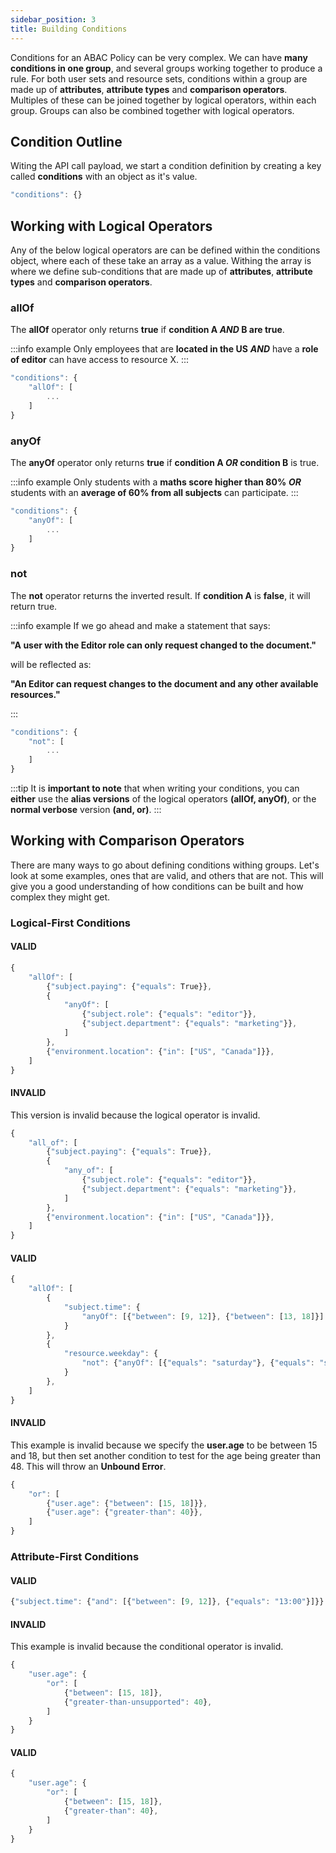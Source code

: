 ```yaml
---
sidebar_position: 3
title: Building Conditions
---
```


Conditions for an ABAC Policy can be very complex. We can have **many conditions in one group**, and several groups
working together to produce a rule. For both user sets and resource sets, conditions within a group are made
up of **attributes**, **attribute types** and **comparison operators**. Multiples of these can be joined together by logical operators,
within each group. Groups can also be combined together with logical operators.

## Condition Outline

Witing the API call payload, we start a condition definition by creating a key called **conditions** with an object as it's value.

```js
"conditions": {}
```

## Working with Logical Operators

Any of the below logical operators are can be defined within the conditions object, where each of these take an array as a value.
Withing the array is where we define sub-conditions that are made up of **attributes**, **attribute types** and **comparison operators**.

### allOf

The **allOf** operator only returns **true** if **condition A _AND_ B are true**.

:::info example
Only employees that are **located in the US** _**AND**_ have a **role of editor** can have access to resource X.
:::

```javascript
"conditions": {
    "allOf": [
        ...
    ]
}
```

### anyOf

The **anyOf** operator only returns **true** if **condition A _OR_ condition B** is true.

:::info example
Only students with a **maths score higher than 80%** _**OR**_ students with an **average of 60% from all subjects** can participate.
:::

```javascript
"conditions": {
    "anyOf": [
        ...
    ]
}
```

### not

The **not** operator returns the inverted result. If **condition A** is **false**, it will return true.

:::info example
If we go ahead and make a statement that says:

**"A user with the Editor role can only request changed to the document."**

will be reflected as:

**"An Editor can request changes to the document and any other available resources."**

:::

```javascript
"conditions": {
    "not": [
        ...
    ]
}
```

:::tip
It is **important to note** that when writing your conditions, you can **either** use the **alias versions** of the
logical operators **(allOf, anyOf)**, or the **normal verbose** version **(and, or)**.
:::

## Working with Comparison Operators

There are many ways to go about defining conditions withing groups. Let's look at some examples, ones that are valid, and
others that are not. This will give you a good understanding of how conditions can be built and how complex they might get.

### Logical-First Conditions

#### VALID

```js
{
    "allOf": [
        {"subject.paying": {"equals": True}},
        {
            "anyOf": [
                {"subject.role": {"equals": "editor"}},
                {"subject.department": {"equals": "marketing"}},
            ]
        },
        {"environment.location": {"in": ["US", "Canada"]}},
    ]
}
```

#### INVALID

This version is invalid because the logical operator is invalid.

```js
{
    "all_of": [
        {"subject.paying": {"equals": True}},
        {
            "any_of": [
                {"subject.role": {"equals": "editor"}},
                {"subject.department": {"equals": "marketing"}},
            ]
        },
        {"environment.location": {"in": ["US", "Canada"]}},
    ]
}
```

#### VALID

```js
{
    "allOf": [
        {
            "subject.time": {
                "anyOf": [{"between": [9, 12]}, {"between": [13, 18]}]
            }
        },
        {
            "resource.weekday": {
                "not": {"anyOf": [{"equals": "saturday"}, {"equals": "sunday"}]}
            }
        },
    ]
}
```

#### INVALID

This example is invalid because we specify the **user.age** to be between 15 and 18, but then set
another condition to test for the age being greater than 48. This will throw an **Unbound Error**.

```js
{
    "or": [
        {"user.age": {"between": [15, 18]}},
        {"user.age": {"greater-than": 40}},
    ]
}
```

### Attribute-First Conditions

#### VALID

```js
{"subject.time": {"and": [{"between": [9, 12]}, {"equals": "13:00"}]}}
```

#### INVALID

This example is invalid because the conditional operator is invalid.

```js
{
    "user.age": {
        "or": [
            {"between": [15, 18]},
            {"greater-than-unsupported": 40},
        ]
    }
}
```

#### VALID

```js
{
    "user.age": {
        "or": [
            {"between": [15, 18]},
            {"greater-than": 40},
        ]
    }
}
```
